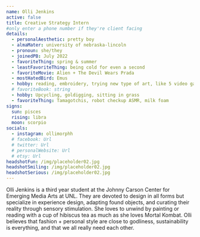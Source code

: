 ```yaml
---
name: Olli Jenkins
active: false
title: Creative Strategy Intern
#only enter a phone number if they're client facing
details:
  - personalAesthetic: pretty boy
  - almaMater: university of nebraska-lincoln
  - pronoun: she/they
  - joinedPB: July 2022
  - favoriteThing: spring & summer
  - leastFavoriteThing: being cold for even a second
  - favoriteMovie: Alien + The Devil Wears Prada
  - mostHatedBird: Emus
  - hobby: reading, embroidery, trying new type of art, like 5 video games she'll replay forever
  # favoriteBook: string
  - hobby: Upcycling, goldigging, sitting in grass
  - favoriteThing: Tamagotchis, robot checkup ASMR, milk foam
signs:
  sun: pisces
  rising: libra
  moon: scorpio
socials:
  - instagram: ollimorphh
  # facebook: Url
  # twitter: Url
  # personalWebsite: Url
  # etsy: Url
headshotFun: /img/placeholder02.jpg
headshotSmiling: /img/placeholder02.jpg
headshotSerious: /img/placeholder02.jpg
---
```


Olli Jenkins is a third year student at the Johnny Carson Center for Emerging Media Arts at UNL. They are devoted to design in all forms but specialize in experience design, adapting found objects, and curating their reality through sensory stimulation. She loves to unwind by painting or reading with a cup of hibiscus tea as much as she loves Mortal Kombat. Olli believes that fashion + personal style are close to godliness, sustainability is everything, and that we all really need each other.